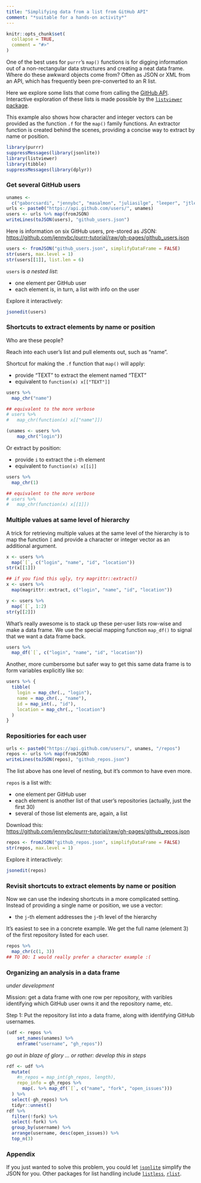 ```yaml
---
title: "Simplifying data from a list from GitHub API"
comment: "*suitable for a hands-on activity*"
---
```


```r
knitr::opts_chunk$set(
  collapse = TRUE,
  comment = "#>"
)
```

One of the best uses for `purrr`'s `map()` functions is for digging information out of a non-rectangular data structures and creating a neat data frame. Where do these awkward objects come from? Often as JSON or XML from an API, which has frequently been pre-converted to an R list.

Here we explore some lists that come from calling the [GitHub API](https://developer.github.com/v3/). Interactive exploration of these lists is made possible by the [`listviewer` package](https://github.com/timelyportfolio/listviewer).

This example also shows how character and integer vectors can be provided as the function `.f` for the `map()` family functions. An extractor function is created behind the scenes, providing a concise way to extract by name or position.

```r
library(purrr)
suppressMessages(library(jsonlite))
library(listviewer)
library(tibble)
suppressMessages(library(dplyr))
```

### Get several GitHub users

```r
unames <-
  c("gaborcsardi", "jennybc", "masalmon", "juliasilge", "leeper", "jtleek")
urls <- paste0("https://api.github.com/users/", unames)
users <- urls %>% map(fromJSON)
writeLines(toJSON(users), "github_users.json")
```

Here is information on six GitHub users, pre-stored as JSON:  
<https://github.com/jennybc/purrr-tutorial/raw/gh-pages/github_users.json>

```r
users <- fromJSON("github_users.json", simplifyDataFrame = FALSE)
str(users, max.level = 1)
str(users[[1]], list.len = 6)
```

`users` is *a nested list*:

  * one element per GitHub user
  * each element is, in turn, a list with info on the user

Explore it interactively:

```r
jsonedit(users)
```

<!--
To have the interactive list viewing experience, visit <http://rpubs.com/jennybc/github-users>.
-->

### Shortcuts to extract elements by name or position

Who are these people?

Reach into each user's list and pull elements out, such as "name".

Shortcut for making the `.f` function that `map()` will apply:

  * provide "TEXT" to extract the element named "TEXT"
  * equivalent to `function(x) x[["TEXT"]]`

```r
users %>% 
  map_chr("name")

## equivalent to the more verbose
# users %>%
#   map_chr(function(x) x[["name"]])

(unames <- users %>%
    map_chr("login"))
```

Or extract by position:

  * provide `i` to extract the `i`-th element
  * equivalent to `function(x) x[[i]]`

```r
users %>% 
  map_chr(1)

## equivalent to the more verbose
# users %>%
#   map_chr(function(x) x[[1]])
```

### Multiple values at same level of hierarchy

A trick for retrieving multiple values at the same level of the hierarchy is to map the function `[` and provide a character or integer vector as an additional argument.

```r
x <- users %>%
  map(`[`, c("login", "name", "id", "location"))
str(x[[1]])

## if you find this ugly, try magrittr::extract()
x <- users %>%
  map(magrittr::extract, c("login", "name", "id", "location"))

y <- users %>% 
  map(`[`, 1:2)
str(y[[2]])
```

What's really awesome is to stack up these per-user lists row-wise and make a data frame. We use the special mapping function `map_df()` to signal that we want a data frame back.

```r
users %>%
  map_df(`[`, c("login", "name", "id", "location"))
```

Another, more cumbersome but safer way to get this same data frame is to form variables explicitly like so:

```r
users %>% {
  tibble(
    login = map_chr(., "login"),
    name = map_chr(., "name"),
    id = map_int(., "id"),
    location = map_chr(., "location")
  )
}
```

### Repositiories for each user

```r
urls <- paste0("https://api.github.com/users/", unames, "/repos")
repos <- urls %>% map(fromJSON)
writeLines(toJSON(repos), "github_repos.json")
```

The list above has one level of nesting, but it's common to have even more.

`repos` is a list with:

  * one element per GitHub user
  * each element is another list of that user's repositories (actually, just the first 30)
  * several of those list elements are, again, a list

Download this:  
<https://github.com/jennybc/purrr-tutorial/raw/gh-pages/github_repos.json>

```r
repos <- fromJSON("github_repos.json", simplifyDataFrame = FALSE)
str(repos, max.level = 1)
```

Explore it interactively:

```r
jsonedit(repos)
```

### Revisit shortcuts to extract elements by name or position

Now we can use the indexing shortcuts in a more complicated setting. Instead of providing a single name or position, we use a vector:

  * the `j`-th element addresses the `j`-th level of the hierarchy
  
It's easiest to see in a concrete example. We get the full name (element 3) of the first repository listed for each user.

```r
repos %>%
  map_chr(c(1, 3))
## TO DO: I would really prefer a character example :(
```

### Organizing an analysis in a data frame

*under development*

Mission: get a data frame with one row per repository, with varibles identifying which GitHub user owns it and the repository name, etc.

Step 1: Put the repository list into a data frame, along with identifying GitHub usernames.

```r
(udf <- repos %>%
    set_names(unames) %>% 
    enframe("username", "gh_repos"))
```

*go out in blaze of glory ... or rather: develop this in steps*

```r
rdf <- udf %>% 
  mutate(
    #n_repos = map_int(gh_repos, length),
    repo_info = gh_repos %>%
      map(. %>% map_df(`[`, c("name", "fork", "open_issues")))
  ) %>% 
  select(-gh_repos) %>% 
  tidyr::unnest()
rdf %>% 
  filter(!fork) %>% 
  select(-fork) %>% 
  group_by(username) %>%
  arrange(username, desc(open_issues)) %>%
  top_n(3)
```

### Appendix

If you just wanted to solve this problem, you could let [`jsonlite`](https://github.com/jeroenooms/jsonlite) simplify the JSON for you. Other packages for list handling include [`listless`](https://bitbucket.org/graumannlabtools/listless), [`rlist`](https://renkun.me/rlist/).

